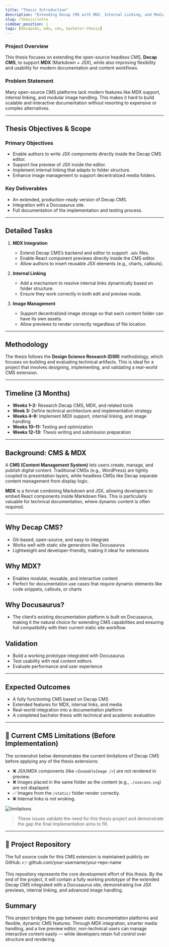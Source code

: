```yaml
---
title: "Thesis Introduction"
description: "Extending Decap CMS with MDX, Internal Linking, and Media Management"
slug: /thesis/intro
sidebar_position: 1
tags: [decapcms, mdx, cms, bachelor-thesis]
---
```


### Project Overview

This thesis focuses on extending the open-source headless CMS, **Decap CMS**, to support **MDX** (Markdown + JSX), while also improving flexibility and usability for modern documentation and content workflows.

### Problem Statement

Many open-source CMS platforms lack modern features like MDX support, internal linking, and modular image handling. This makes it hard to build scalable and interactive documentation without resorting to expensive or complex alternatives.

---

## Thesis Objectives & Scope

### Primary Objectives

- Enable authors to write JSX components directly inside the Decap CMS editor.
- Support live preview of JSX inside the editor.
- Implement internal linking that adapts to folder structure.
- Enhance image management to support decentralized media folders.

### Key Deliverables

- An extended, production-ready version of Decap CMS.
- Integration with a Docusaurus site.
- Full documentation of the implementation and testing process.

---

## Detailed Tasks

1. **MDX Integration**

   - Extend Decap CMS’s backend and editor to support `.mdx` files.
   - Enable React component previews directly inside the CMS editor.
   - Allow authors to insert reusable JSX elements (e.g., charts, callouts).

2. **Internal Linking**

   - Add a mechanism to resolve internal links dynamically based on folder structure.
   - Ensure they work correctly in both edit and preview mode.

3. **Image Management**

   - Support decentralized image storage so that each content folder can have its own assets.
   - Allow previews to render correctly regardless of file location.

---

## Methodology

The thesis follows the **Design Science Research (DSR)** methodology, which focuses on building and evaluating technical artifacts. This is ideal for a project that involves designing, implementing, and validating a real-world CMS extension.

---

## Timeline (3 Months)

- **Weeks 1–2:** Research Decap CMS, MDX, and related tools
- **Week 3:** Define technical architecture and implementation strategy
- **Weeks 4–9:** Implement MDX support, internal linking, and image handling
- **Weeks 10–11:** Testing and optimization
- **Weeks 12–13:** Thesis writing and submission preparation

---

## Background: CMS & MDX

A **CMS (Content Management System)** lets users create, manage, and publish digital content. Traditional CMSs (e.g., WordPress) are tightly coupled to presentation layers, while headless CMSs like Decap separate content management from display logic.

**MDX** is a format combining Markdown and JSX, allowing developers to embed React components inside Markdown files. This is particularly valuable for technical documentation, where dynamic content is often required.

---

## Why Decap CMS?

- Git-based, open-source, and easy to integrate
- Works well with static site generators like Docusaurus
- Lightweight and developer-friendly, making it ideal for extensions

## Why MDX?

- Enables modular, reusable, and interactive content
- Perfect for documentation use cases that require dynamic elements like code snippets, callouts, or charts

## Why Docusaurus?

- The client’s existing documentation platform is built on Docusaurus, making it the natural choice for extending CMS capabilities and ensuring full compatibility with their current static site workflow.

## Validation

- Build a working prototype integrated with Docusaurus
- Test usability with real content editors
- Evaluate performance and user experience

---

## Expected Outcomes

- A fully functioning CMS based on Decap CMS
- Extended features for MDX, internal links, and media
- Real-world integration into a documentation platform
- A completed bachelor thesis with technical and academic evaluation

---

## 📸 Current CMS Limitations (Before Implementation)

The screenshot below demonstrates the current limitations of Decap CMS before applying any of the thesis extensions:

- ❌ JSX/MDX components (like `<ZoomableImage />`) are not rendered in preview.
- ❌ Images placed in the same folder as the content (e.g., `./usecase.svg`) are not displayed.
- ✅ Images from the `/static/` folder render correctly.
- ❌ Internal links is not wroking.

![limitations](./limitations.png)

> These issues validate the need for this thesis project and demonstrate the gap the final implementation aims to fill.

---

## 🔗 Project Repository

The full source code for this CMS extension is maintained publicly on GitHub:
👉 github.com/your-username/your-repo-name

This repository represents the core development effort of this thesis.
By the end of the project, it will contain a fully working prototype of the extended Decap CMS integrated with a Docusaurus site, demonstrating live JSX previews, internal linking, and advanced image handling.

## Summary

This project bridges the gap between static documentation platforms and flexible, dynamic CMS features. Through MDX integration, smarter media handling, and a live preview editor, non-technical users can manage interactive content easily — while developers retain full control over structure and rendering.
